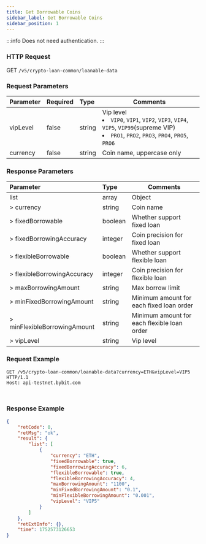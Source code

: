 ```yaml
---
title: Get Borrowable Coins
sidebar_label: Get Borrowable Coins
sidebar_position: 1
---
```

:::info
Does not need authentication.
:::

### HTTP Request
GET `/v5/crypto-loan-common/loanable-data`

### Request Parameters
| Parameter | Required | Type | Comments|
|:----- |:-------|:-----|------ |
|vipLevel|false|string|Vip level <li>`VIP0`, `VIP1`, `VIP2`, `VIP3`, `VIP4`, `VIP5`, `VIP99`(supreme VIP)</li><li>`PRO1`, `PRO2`, `PRO3`, `PRO4`, `PRO5`, `PRO6`</li>|
|currency|false|string|Coin name, uppercase only |

### Response Parameters
| Parameter | Type | Comments|
|:----- |:-----|----- |
|list|array |Object |
|> currency|string |Coin name|
|> fixedBorrowable|boolean |Whether support fixed loan|
|> fixedBorrowingAccuracy|integer |Coin precision for fixed loan|
|> flexibleBorrowable|boolean |Whether support flexible loan|
|> flexibleBorrowingAccuracy|integer |Coin precision for flexible loan|
|> maxBorrowingAmount|string |Max borrow limit|
|> minFixedBorrowingAmount|string |Minimum amount for each fixed loan order|
|> minFlexibleBorrowingAmount|string |Minimum amount for each flexible loan order|
|> vipLevel|string |Vip level |

### Request Example

<Tabs groupId="programming-languages">
<TabItem value="http" label="HTTP">

```http
GET /v5/crypto-loan-common/loanable-data?currency=ETH&vipLevel=VIP5 HTTP/1.1
Host: api-testnet.bybit.com
```

</TabItem>
<TabItem value="python" label="Python">

```python

```

</TabItem>

<TabItem value="Node" label="Node.js">

```n4js

```

</TabItem>
</Tabs>

### Response Example

```json
{
    "retCode": 0,
    "retMsg": "ok",
    "result": {
        "list": [
            {
                "currency": "ETH",
                "fixedBorrowable": true,
                "fixedBorrowingAccuracy": 6,
                "flexibleBorrowable": true,
                "flexibleBorrowingAccuracy": 4,
                "maxBorrowingAmount": "1100",
                "minFixedBorrowingAmount": "0.1",
                "minFlexibleBorrowingAmount": "0.001",
                "vipLevel": "VIP5"
            }
        ]
    },
    "retExtInfo": {},
    "time": 1752573126653
}
```
